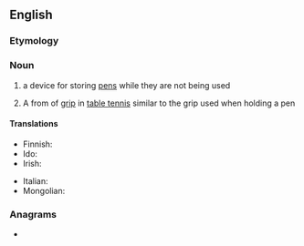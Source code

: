 ==English==

===Etymology===
{{compound|pen|holder|lang=en}}

===Noun===
{{en-noun}}

# a device for storing [[pen]]s while they are not being used
# {{lb|en|sports}} A from of [[grip]] in [[table tennis]] similar to the grip used when holding a pen

====Translations====
{{trans-top|a device for storing pens}}
* Finnish: {{t|fi|kynäteline}}
* Ido: {{t+|io|plumiero}}
* Irish: {{t|ga|cró pinn|m}}
{{trans-mid}}
* Italian: {{t|it|cannetta|f}}
* Mongolian: {{t|mn|үзэгний иш|sc=Cyrl}}
{{trans-bottom}}

===Anagrams===
* {{anagrams|en|a=deehlnopr|phenol red}}